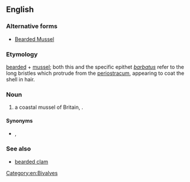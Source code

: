 ==English==

===Alternative forms===
* [[Bearded Mussel]]

===Etymology===
[[bearded]] + [[mussel]]; both this and the specific epithet ''[[barbatus]]'' refer to the long bristles which protrude from the [[periostracum]], appearing to coat the shell in hair.

===Noun===
{{en-noun}}

# a coastal mussel of Britain, {{taxlink|Modiolus barbatus|species|noshow=1}}.

====Synonyms====
* {{sense|Modiolus barbatus}} {{vern|horse mussel}}, {{vern|horse-bearded mussel}}

===See also===
* [[bearded clam]]

[[Category:en:Bivalves]]